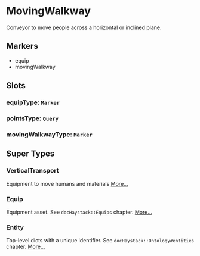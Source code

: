 # MovingWalkway
Conveyor to move people across a horizontal or inclined plane.
## Markers
- equip
- movingWalkway

## Slots

### equipType: `Marker`

### pointsType: `Query`

### movingWalkwayType: `Marker`


## Super Types
### VerticalTransport
Equipment to move humans and materials 
[More...](./VerticalTransport)

### Equip
Equipment asset.
See `docHaystack::Equips` chapter. 
[More...](./Equip)

### Entity
Top-level dicts with a unique identifier.
See `docHaystack::Ontology#entities` chapter. 
[More...](./Entity)


